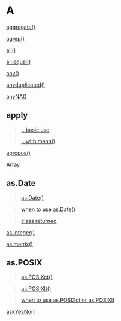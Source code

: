 # A {-}

[aggregate()](https://linkedin-learning.pxf.io/rweekly_aggregate)

[agrep()](https://linkedin-learning.pxf.io/Rweekly_fuzzymatch)

[all()](https://linkedin-learning.pxf.io/Rweekly_anyall)

[all.equal()](https://linkedin-learning.pxf.io/Rweekly_anyall)

[any()](https://linkedin-learning.pxf.io/Rweekly_anyall)

[anyduplicated()](https://linkedin-learning.pxf.io/Rweekly_anyall)

[anyNA()](https://linkedin-learning.pxf.io/rweekly_na)

## apply {-}

> [...basic use](https://linkedin-learning.pxf.io/apply)

> [...with mean()](https://linkedin-learning.pxf.io/rweekly_colmeans)

[apropos()](https://linkedin-learning.pxf.io/apply)

[Array](https://linkedin-learning.pxf.io/rweekly_array)

## as.Date{-}

> [as.Date()](https://linkedin-learning.pxf.io/rdatesHowstored)

> [when to use as.Date()](https://linkedin-learning.pxf.io/rdatesChooseTool)

> [class returned](https://linkedin-learning.pxf.io/rdatesDateClass)

[as.integer()](https://linkedin-learning.pxf.io/rweekly_round)

[as.matrix()](https://linkedin-learning.pxf.io/rweekly_matrixRowColumn)

## as.POSIX{-}

>[as.POSIXct()](https://linkedin-learning.pxf.io/rdatesHowstored)

>[as.POSIXlt()](https://linkedin-learning.pxf.io/rdatesHowstored)

>[when to use as.POSIXct or as.POSIXlt](https://linkedin-learning.pxf.io/rdatesChooseTool)

[askYesNo()](linkedin-learning.pxf.io/rweekly_askyesno)
